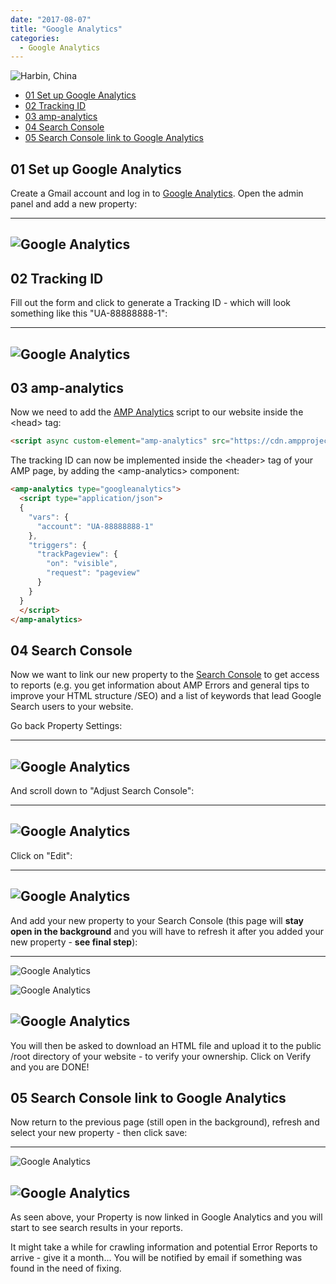 ```yaml
---
date: "2017-08-07"
title: "Google Analytics"
categories:
  - Google Analytics
---
```



![Harbin, China](./photo-34605550695_a2aebdc705_o.png)


<!-- TOC -->

- [01 Set up Google Analytics](#01-set-up-google-analytics)
- [02 Tracking ID](#02-tracking-id)
- [03 amp-analytics](#03-amp-analytics)
- [04 Search Console](#04-search-console)
- [05 Search Console link to Google Analytics](#05-search-console-link-to-google-analytics)

<!-- /TOC -->


## 01 Set up Google Analytics

Create a Gmail account and log in to [Google Analytics](https://analytics.google.com). Open the admin panel and add a new property:


---
![Google Analytics](./GA_01.png)
---


## 02 Tracking ID

Fill out the form and click to generate a Tracking ID - which will look something like this "UA-88888888-1":


---
![Google Analytics](./GA_02.png)
---


## 03 amp-analytics

Now we need to add the [AMP Analytics](https://www.ampproject.org/docs/reference/components/amp-analytics) script to our website inside the \<head\> tag:


```html
<script async custom-element="amp-analytics" src="https://cdn.ampproject.org/v0/amp-analytics-0.1.js"></script>
```

The tracking ID can now be implemented inside the \<header\> tag of your AMP page, by adding the \<amp-analytics\> component:

```html
<amp-analytics type="googleanalytics">
  <script type="application/json">
  {
    "vars": {
      "account": "UA-88888888-1"
    },
    "triggers": {
      "trackPageview": {
        "on": "visible",
        "request": "pageview"
      }
    }
  }
  </script>
</amp-analytics>
```


## 04 Search Console

Now we want to link our new property to the [Search Console](https://www.google.com/webmasters/tools/search-analytics) to get access to reports (e.g. you get information about AMP Errors and general tips to improve your HTML structure /SEO) and a list of keywords that lead Google Search users to your website.

Go back Property Settings:


---
![Google Analytics](./GA_03.png)
---


And scroll down to "Adjust Search Console":


---
![Google Analytics](./GA_04.png)
---


Click on "Edit":


---
![Google Analytics](./GA_05.png)
---


And add your new property to your Search Console (this page will **stay open in the background** and you will have to refresh it after you added your new property - **see final step**):


---
![Google Analytics](./GA_06.png)

![Google Analytics](./GA_07.png)

![Google Analytics](./GA_08.png)
---


You will then be asked to download an HTML file and upload it to the public /root directory of your website - to verify your ownership. Click on Verify and you are DONE!


## 05 Search Console link to Google Analytics

Now return to the previous page (still open in the background), refresh and select your new property - then click save:


---
![Google Analytics](./GA_09.png)

![Google Analytics](./GA_10.png)
---


As seen above, your Property is now linked in Google Analytics and you will start to see search results in your reports.

It might take a while for crawling information and potential Error Reports to arrive - give it a month... You will be notified by email if something was found in the need of fixing.